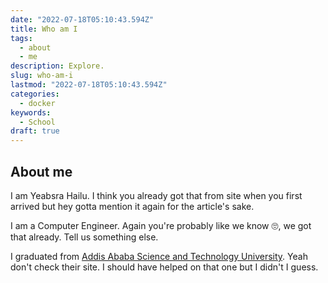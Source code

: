 ```yaml
---
date: "2022-07-18T05:10:43.594Z"
title: Who am I
tags:
  - about
  - me
description: Explore.
slug: who-am-i
lastmod: "2022-07-18T05:10:43.594Z"
categories:
  - docker
keywords:
  - School
draft: true
---
```


## About me

I am Yeabsra Hailu. I think you already got that from site when you first arrived but hey gotta mention it again for the article's sake.

I am a Computer Engineer. Again you're probably like we know 🙄, we got that already. Tell us something else.

I graduated from [Addis Ababa Science and Technology University](http://www.aastu.edu.et/). Yeah don't
check their site. I should have helped on that one but I didn't I guess.

